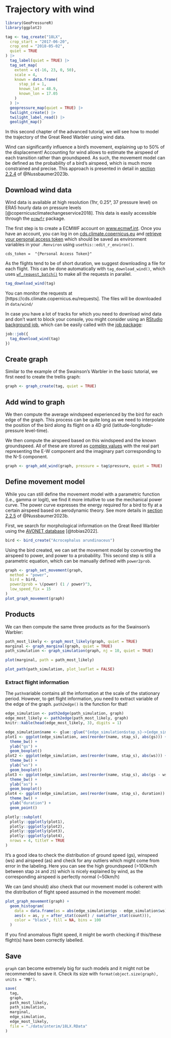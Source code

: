 # Trajectory with wind

```r
library(GeoPressureR)
library(ggplot2)
```

```r
tag <- tag_create("18LX",
  crop_start = "2017-06-20",
  crop_end = "2018-05-02",
  quiet = TRUE
) |>
  tag_label(quiet = TRUE) |>
  tag_set_map(
    extent = c(-16, 23, 0, 50),
    scale = 4,
    known = data.frame(
      stap_id = 1,
      known_lat = 48.9,
      known_lon = 17.05
    )
  ) |>
  geopressure_map(quiet = TRUE) |>
  twilight_create() |>
  twilight_label_read() |>
  geolight_map()
```

In this second chapter of the advanced tutorial, we will see how to model the trajectory of the Great Reed Warbler using wind data.

Wind can significantly influence a bird's movement, explaining up to 50% of the displacement! Accounting for wind allows to estimate the airspeed of each transition rather than groundspeed. As such, the movement model can be defined as the probability of a bird's airspeed, which is much more constrained and precise. This approach is presented in detail in <a href="https://besjournals.onlinelibrary.wiley.com/doi/10.1111/2041-210X.14082#mee314082-sec-0008-title)" target="_blank">section 2.2.4</a> of @Nussbaumer2023b.

## Download wind data

Wind data is available at high resolution (1hr, 0.25°, 37 pressure level) on ERA5 hourly data on pressure levels [@copernicusclimatechangeservice2018]. This data is easily accessible through the <a href="https://bluegreen-labs.github.io/ecmwfr" target="_blank">`ecmwfr`</a> package.

The first step is to create a ECMWF account on <a href="https://www.ecmwf.int/" target="_blank">www.ecmwf.int</a>. Once you have an account, you can log in on [cds.climate.copernicus.eu](https://cds.climate.copernicus.eu) and [retrieve your personal access token](https://cds.climate.copernicus.eu/profile) which should be saved as environment variables in your `.Renviron` using `usethis::edit_r_environ()`.

```         
cds_token =  "{Personal Access Token}"
```

As the flights tend to be of short duration, we suggest downloading a file for each flight. This can be done automatically with `tag_download_wind()`, which uses <a href="https://bluegreen-labs.github.io/ecmwfr/articles/advanced_vignette.html#batch-parallel-requests" target="_blank">`wf_request_batch()`</a> to make all the requests in parallel.

```r
tag_download_wind(tag)
```

You can monitor the requests at [https://cds.climate.copernicus.eu/requests]. The files will be downloaded in `data/wind/`

In case you have a lot of tracks for which you need to download wind data and don't want to block your console, you might consider using an <a href="https://solutions.rstudio.com/r/jobs/" target="_blank">RStudio background job</a>, which can be easily called with the <a href="https://lindeloev.github.io/job/" target="_blank">job package</a>:

```r
job::job({
  tag_download_wind(tag)
})
```

## Create graph

Similar to the example of the Swainson's Warbler in the basic tutorial, we first need to create the trellis graph:

```r
graph <- graph_create(tag, quiet = TRUE)
```

## Add wind to graph

We then compute the average windspeed experienced by the bird for each edge of the graph. This process can be quite long as we need to interpolate the position of the bird along its flight on a 4D grid (latitude-longitude-pressure level-time).

We then compute the airspeed based on this windspeed and the known groundspeed. All of these are stored as <a href="https://stat.ethz.ch/R-manual/R-devel/library/base/html/complex.html" target="_blank">complex values</a> with the real part representing the E-W component and the imaginary part corresponding to the N-S component.

```r
graph <- graph_add_wind(graph, pressure = tag$pressure, quiet = TRUE)
```

## Define movement model

While you can still define the movement model with a parametric function (i.e., gamma or logit), we find it more intuitive to use the mechanical power curve. The power curve expresses the energy required for a bird to fly at a certain airspeed based on aerodynamic theory. See more details in <a href="https://besjournals.onlinelibrary.wiley.com/doi/10.1111/2041-210X.14082#mee314082-sec-0009-title" target="_blank">section 2.2.5</a> of @Nussbaumer2023b.

First, we search for morphological information on the Great Reed Warbler using the <a href="https://doi.org/10.6084/m9.figshare.16586228.v5" target="_blank">AVONET database</a> [@tobias2022].

```r
bird <- bird_create("Acrocephalus arundinaceus")
```

Using the bird created, we can set the movement model by converting the airspeed to power, and power to a probability. This second step is still a parametric equation, which can be manually defined with `power2prob`.

```r
graph <- graph_set_movement(graph,
  method = "power",
  bird = bird,
  power2prob = \(power) (1 / power)^3,
  low_speed_fix = 15
)
plot_graph_movement(graph)
```

## Products

We can then compute the same three products as for the Swainson's Warbler:

```r
path_most_likely <- graph_most_likely(graph, quiet = TRUE)
marginal <- graph_marginal(graph, quiet = TRUE)
path_simulation <- graph_simulation(graph, nj = 10, quiet = TRUE)
```

```r
plot(marginal, path = path_most_likely)
```

```r
plot_path(path_simulation, plot_leaflet = FALSE)
```

### Extract flight information

The `path`variable contains all the information at the scale of the stationary period. However, to get flight information, you need to extract variable of the edge of the graph. `path2edge()` is the function for that!

```r
edge_simulation <- path2edge(path_simulation, graph)
edge_most_likely <- path2edge(path_most_likely, graph)
knitr::kable(head(edge_most_likely, 3), digits = 1)
```

```r
edge_simulation$name <- glue::glue("{edge_simulation$stap_s}->{edge_simulation$stap_t}")
plot1 <- ggplot(edge_simulation, aes(reorder(name, stap_s), abs(gs))) +
  theme_bw() +
  ylab("gs") +
  geom_boxplot()
plot2 <- ggplot(edge_simulation, aes(reorder(name, stap_s), abs(ws))) +
  theme_bw() +
  ylab("ws") +
  geom_boxplot()
plot3 <- ggplot(edge_simulation, aes(reorder(name, stap_s), abs(gs - ws))) +
  theme_bw() +
  ylab("as") +
  geom_boxplot()
plot4 <- ggplot(edge_simulation, aes(reorder(name, stap_s), duration)) +
  theme_bw() +
  ylab("duration") +
  geom_point()

plotly::subplot(
  plotly::ggplotly(plot1),
  plotly::ggplotly(plot2),
  plotly::ggplotly(plot3),
  plotly::ggplotly(plot4),
  nrows = 4, titleY = TRUE
)
```

It's a good idea to check the distribution of ground speed (gs), winspeed (ws) and airspeed (as) and check for any outliers which might come from error in the labeling. Here you can see the high groundspeed (\>100km/h between stap `24` and `25`) which is nicely explained by wind, as the corresponding airspeed is perfectly normal (\~50km/h)

We can (and should) also check that our movement model is coherent with the distribution of flight speed assumed in the movement model:

```r
plot_graph_movement(graph) +
  geom_histogram(
    data = data.frame(as = abs(edge_simulation$gs - edge_simulation$ws)),
    aes(x = as, y = after_stat(count) / sum(after_stat(count))),
    color = "black", fill = NA, bins = 100
  )
```

If you find anomalous flight speed, it might be worth checking if this/these flight(s) have been correctly labelled.

## Save

`graph` can become extremely big for such models and it might not be recommended to save it. Check its size with `format(object.size(graph), units = "MB")`.

```r
save(
  tag,
  graph,
  path_most_likely,
  path_simulation,
  marginal,
  edge_simulation,
  edge_most_likely,
  file = "./data/interim/18LX.RData"
)
```
